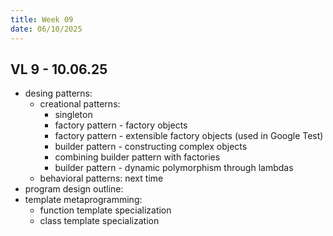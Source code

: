 ```yaml
---
title: Week 09
date: 06/10/2025
---
```


## VL 9 - 10.06.25

* desing patterns:
  * creational patterns:
    * singleton
    * factory pattern - factory objects
    * factory pattern - extensible factory objects (used in Google Test)
    * builder pattern - constructing complex objects
    * combining builder pattern with factories
    * builder pattern - dynamic polymorphism through lambdas
  * behavioral patterns: next time
* program design outline: 
* template metaprogramming:
  * function template specialization
  * class template specialization
